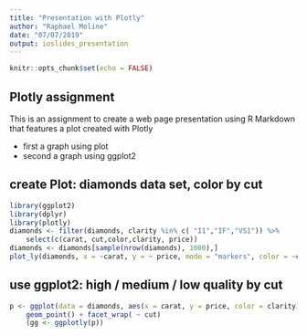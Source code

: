 ```yaml
---
title: "Presentation with Plotly"
author: "Raphael Moline"
date: "07/07/2019"
output: ioslides_presentation
---
```


```r
knitr::opts_chunk$set(echo = FALSE)
```

## Plotly assignment

This is an assignment to create a web page presentation using R Markdown that features a plot created with Plotly


- first a graph using plot
- second a graph using ggplot2

## create Plot: diamonds data set, color by cut

```r
library(ggplot2)
library(dplyr)
library(plotly)
diamonds <- filter(diamonds, clarity %in% c( "I1","IF","VS1")) %>%
    select(c(carat, cut,color,clarity, price))
diamonds <- diamonds[sample(nrow(diamonds), 1000),]
plot_ly(diamonds, x = ~carat, y = ~ price, mode = "markers", color = ~cut )
```

## use ggplot2: high / medium / low quality by cut

```r
p <- ggplot(data = diamonds, aes(x = carat, y = price, color = clarity))  +
    geom_point() + facet_wrap( ~ cut) 
    (gg <- ggplotly(p))
```
